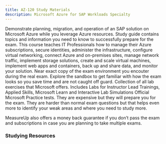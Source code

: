 ```yaml
---
title: AZ-120 Study Materials
description: Microsoft Azure for SAP Workloads Specialty
---
```


<Card title="Get Started" icon="star"> 
  <LinkCard title="Exam AZ-120: Microsoft Azure for SAP Workloads Specialty" href="https://learn.microsoft.com/en-us/credentials/certifications/azure-for-sap-workloads-specialty/?WT.mc_id=studentamb_165290" target="_blank"/>
      Demonstrate planning, migration, and operation of an SAP solution on Microsoft Azure while you leverage Azure resources.
  <LinkCard title="AZ-120 Study Guide" href="https://learn.microsoft.com/credentials/certifications/resources/study-guides/az-120?WT.mc_id=studentamb_165290" target="_blank"/>
      Study guide contains topics and information you need to know to successfully prepare for the exam. 
  <LinkCard title="Microsoft Learn" href="https://learn.microsoft.com/en-us/training/courses/az-120t00?WT.mc_id=studentamb_165290" target="_blank"/>
      This course teaches IT Professionals how to manage their Azure subscriptions, secure identities, administer the infrastructure, configure virtual networking, connect Azure and on-premises sites, manage network traffic, implement storage solutions, create and scale virtual machines, implement web apps and containers, back up and share data, and monitor your solution.
  <LinkCard title="Exam Sandbox" href="https://aka.ms/examdemo" target="_blank"/>
      Near exact copy of the exam environment you encouter during the real exam. Explore the sandbox to get familiar with how the exam looks so you save time and are not caught off guard. 
  <LinkCard title="Exam Labs" href="https://certs.msfthub.wiki/labs/az-120labs" target="_blank"/>
      Collection of all lab exercises that Microsoft offers. Includes Labs for Instructor Lead Trainings, Applied Skills, Microsoft Learn and Interactive Lab Simulations
</Card>

<Card title="MeasureUp Practice Tests" icon="open-book"> 
  <LinkCard title="MeasureUp Practice Test" href="https://www.measureup.com/microsoft-practice-test-az-120-planning-and-administering-microsoft-azure-for-sap-workloads.html#u44" target="_blank"/>
  <LinkCard title="MeasureUp Subscriptions" href="https://www.measureup.com/subscription-plans-for-individuals#u44" target="_blank"/>
      Official Microsoft Practice tests. They are expensive but they will prepare you for the exam. They are harder than normal exam questions but that helps 
      even more to identify your weak areas and where you need to study more. 

MeasureUp also offers a money back guarantee if you don’t pass the exam and subscriptions in case you are planning to take multiple exams. 
</Card>

### Studying Resources

<Tabs>

  <TabItem label="Text">
  <CardGrid>
    <LinkCard title="Microsoft Learn" href="https://learn.microsoft.com/certifications/exams/az-120" target="_blank"/>
  </CardGrid>
  </TabItem>

  <TabItem label="Videos">
  <CardGrid>
  </CardGrid>
  </TabItem>

  <TabItem label="Paid">
  <CardGrid>
    <LinkCard title="Pluralsight Course" href="https://www.pluralsight.com/paths/planning-and-administering-microsoft-azure-for-sap-workloads-az-120" target="_blank"/>
  </CardGrid>
  </TabItem>

  <TabItem label="Tests">
  <CardGrid>
    <LinkCard title="MeasureUp Practice Tests" href="https://www.measureup.com/microsoft-practice-test-az-120-planning-and-administering-microsoft-azure-for-sap-workloads.html#u44" target="_blank"/>
  </CardGrid>
  </TabItem>

  <TabItem label="Misc">
  <CardGrid>
    <LinkCard title="Microsoft Azure Free Account" href="https://azure.microsoft.com/en-us/offers/ms-azr-0044p" target="_blank"/> 
  </CardGrid>
  </TabItem>
  </Tabs>
